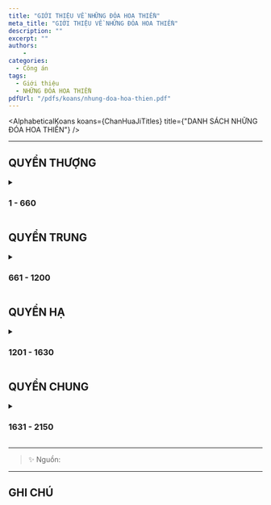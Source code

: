 ```yaml
---
title: "GIỚI THIỆU VỀ NHỮNG ĐÓA HOA THIỀN"
meta_title: "GIỚI THIỆU VỀ NHỮNG ĐÓA HOA THIỀN"
description: ""
excerpt: ""
authors:
    -
categories:
  - Công án
tags:
  - Giới thiệu
  - NHỮNG ĐÓA HOA THIỀN
pdfUrl: "/pdfs/koans/nhung-doa-hoa-thien.pdf"
---
```



<section className="rules" id="rules">
  <div className="container">

  </div>
</section>

<AlphabeticalKoans koans={ChanHuaJiTitles} title={"DANH SÁCH NHỮNG ĐÓA HOA THIỀN"} />

<hr className="blog-rule" />

## QUYỂN THƯỢNG

<details>
    <summary><h3>1 - 660</h3></summary>
    <p>
        <a href="https://thuvienhoasen.org/a17685/quyen-thuong">1 - 660</a>
    </p>
</details>

## QUYỂN TRUNG

<details>
    <summary><h3>661 - 1200</h3></summary>
    <p>
        <a href="https://thuvienhoasen.org/a17686/quyen-trung">661 - 1200</a>
    </p>
</details>

## QUYỂN HẠ

<details>
    <summary><h3>1201 - 1630</h3></summary>
    <p>
        <a href="https://thuvienhoasen.org/p33a17687/quyen-ha">1201 - 1630</a>
    </p>
</details>

## QUYỂN CHUNG

<details>
    <summary><h3>1631 - 2150</h3></summary>
    <p>
        <a href="https://thuvienhoasen.org/p33a17688/quyen-chung">1631 - 2150</a>
    </p>
</details>

<hr className="blog-rule" />

> ✨ Nguồn:

<hr className="blog-rule" />

## GHI CHÚ

[^1]: ⭐️
